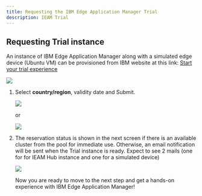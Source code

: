 ```yaml
---
title: Requesting the IBM Edge Application Manager Trial
description: IEAM Trial
---
```



## Requesting Trial instance

An instance of IBM Edge Application Manager along with a simulated edge device (Ubuntu VM) can be provisioned from IBM website at this link: [Start your trial experience](https://www.ibm.com/account/reg/signup?formid=urx-43769)

   ![](images/2020-12-08-16-56-41.png)

1. Select **country/region**, validity date and Submit.

   ![](images/2020-12-08-16-34-32.png)

   or

   ![](images/2020-12-08-16-37-24.png)

2. The reservation status is shown in the next screen if there is an available cluster from the pool for immediate use. Otherwise, an email notification will be sent when the Trial instance is ready. Expect to see 2 mails (one for for IEAM Hub instance and one for a simulated device)

   ![](images/2020-12-08-17-21-17.png)

   Now you are ready to move to the next step and get a hands-on experience with IBM Edge Application Manager!
